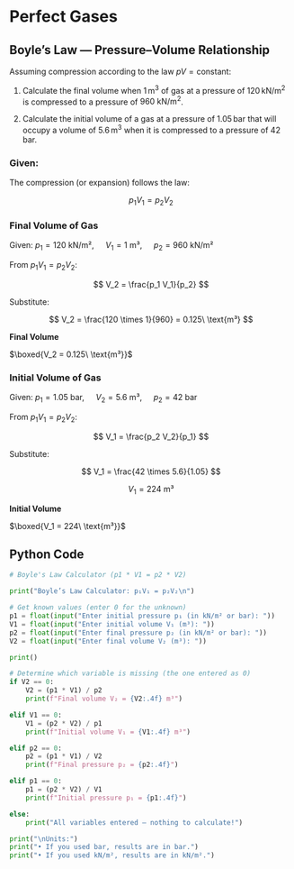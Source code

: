 # Perfect Gases {#perfect_gases}

## Boyle's Law — Pressure–Volume Relationship

Assuming compression according to the law $pV = \text{constant}$:

1.  Calculate the final volume when $1 \, \text{m}^3$ of gas at a pressure of $120 \, \text{kN/m}^2$ is compressed to a pressure of $960 \text{ kN/m}^2$.

2.  Calculate the initial volume of a gas at a pressure of $1.05 \, \text{bar}$ that will occupy a volume of $5.6 \, \text{m}^3$ when it is compressed to a pressure of $42 \, \text{bar}$.

### Given:

The compression (or expansion) follows the law:

$$
p_1 V_1 = p_2 V_2
$$

### Final Volume of Gas

Given: $p_1 = 120 \text{ kN/m²}$, $\quad V_1 = 1 \text{ m³}$, $\quad p_2 = 960 \text{ kN/m²}$

From $p_1 V_1 = p_2 V_2$:

$$
V_2 = \frac{p_1 V_1}{p_2}
$$

Substitute:

$$
V_2 = \frac{120 \times 1}{960} = 0.125\ \text{m³}
$$

**Final Volume**

$\boxed{V_2 = 0.125\ \text{m³}}$

### Initial Volume of Gas

Given: $p_1 = 1.05 \text{ bar}$, $\quad V_2 = 5.6 \text{ m³}$, $\quad p_2 = 42 \text{ bar}$

From $p_1 V_1 = p_2 V_2$:

$$
V_1 = \frac{p_2 V_2}{p_1}
$$

Substitute:

$$
V_1 = \frac{42 \times 5.6}{1.05}
$$

$$
V_1 = 224 \text{ m³}
$$

**Initial Volume**

$\boxed{V_1 = 224\ \text{m³}}$

## Python Code

``` python
# Boyle's Law Calculator (p1 * V1 = p2 * V2)

print("Boyle’s Law Calculator: p₁V₁ = p₂V₂\n")

# Get known values (enter 0 for the unknown)
p1 = float(input("Enter initial pressure p₁ (in kN/m² or bar): "))
V1 = float(input("Enter initial volume V₁ (m³): "))
p2 = float(input("Enter final pressure p₂ (in kN/m² or bar): "))
V2 = float(input("Enter final volume V₂ (m³): "))

print()

# Determine which variable is missing (the one entered as 0)
if V2 == 0:
    V2 = (p1 * V1) / p2
    print(f"Final volume V₂ = {V2:.4f} m³")

elif V1 == 0:
    V1 = (p2 * V2) / p1
    print(f"Initial volume V₁ = {V1:.4f} m³")

elif p2 == 0:
    p2 = (p1 * V1) / V2
    print(f"Final pressure p₂ = {p2:.4f}")

elif p1 == 0:
    p1 = (p2 * V2) / V1
    print(f"Initial pressure p₁ = {p1:.4f}")

else:
    print("All variables entered — nothing to calculate!")

print("\nUnits:")
print("• If you used bar, results are in bar.")
print("• If you used kN/m², results are in kN/m².")
```